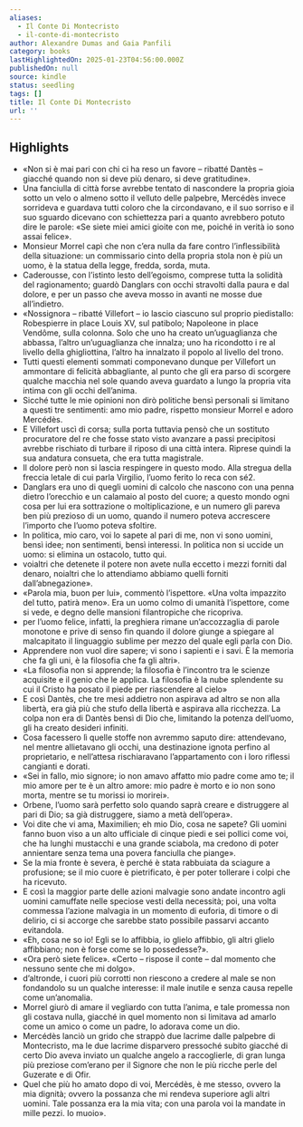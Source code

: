 ```yaml
---
aliases:
  - Il Conte Di Montecristo
  - il-conte-di-montecristo
author: Alexandre Dumas and Gaia Panfili
category: books
lastHighlightedOn: 2025-01-23T04:56:00.000Z
publishedOn: null
source: kindle
status: seedling
tags: []
title: Il Conte Di Montecristo
url: ''
---
```

## Highlights

- «Non si è mai pari con chi ci ha reso un favore – ribatté Dantès – giacché quando non si deve più denaro, si deve gratitudine».
- Una fanciulla di città forse avrebbe tentato di nascondere la propria gioia sotto un velo o almeno sotto il velluto delle palpebre, Mercédès invece sorrideva e guardava tutti coloro che la circondavano, e il suo sorriso e il suo sguardo dicevano con schiettezza pari a quanto avrebbero potuto dire le parole: «Se siete miei amici gioite con me, poiché in verità io sono assai felice».
- Monsieur Morrel capì che non c’era nulla da fare contro l’inflessibilità della situazione: un commissario cinto della propria stola non è più un uomo, è la statua della legge, fredda, sorda, muta.
- Caderousse, con l’istinto lesto dell’egoismo, comprese tutta la solidità del ragionamento; guardò Danglars con occhi stravolti dalla paura e dal dolore, e per un passo che aveva mosso in avanti ne mosse due all’indietro.
- «Nossignora – ribatté Villefort – io lascio ciascuno sul proprio piedistallo: Robespierre in place Louis XV, sul patibolo; Napoleone in place Vendôme, sulla colonna. Solo che uno ha creato un’uguaglianza che abbassa, l’altro un’uguaglianza che innalza; uno ha ricondotto i re al livello della ghigliottina, l’altro ha innalzato il popolo al livello del trono.
- Tutti questi elementi sommati componevano dunque per Villefort un ammontare di felicità abbagliante, al punto che gli era parso di scorgere qualche macchia nel sole quando aveva guardato a lungo la propria vita intima con gli occhi dell’anima.
- Sicché tutte le mie opinioni non dirò politiche bensì personali si limitano a questi tre sentimenti: amo mio padre, rispetto monsieur Morrel e adoro Mercédès.
- E Villefort uscì di corsa; sulla porta tuttavia pensò che un sostituto procuratore del re che fosse stato visto avanzare a passi precipitosi avrebbe rischiato di turbare il riposo di una città intera. Riprese quindi la sua andatura consueta, che era tutta magistrale.
- Il dolore però non si lascia respingere in questo modo. Alla stregua della freccia letale di cui parla Virgilio, l’uomo ferito lo reca con sé2.
- Danglars era uno di quegli uomini di calcolo che nascono con una penna dietro l’orecchio e un calamaio al posto del cuore; a questo mondo ogni cosa per lui era sottrazione o moltiplicazione, e un numero gli pareva ben più prezioso di un uomo, quando il numero poteva accrescere l’importo che l’uomo poteva sfoltire.
- In politica, mio caro, voi lo sapete al pari di me, non vi sono uomini, bensì idee; non sentimenti, bensì interessi. In politica non si uccide un uomo: si elimina un ostacolo, tutto qui.
- voialtri che detenete il potere non avete nulla eccetto i mezzi forniti dal denaro, noialtri che lo attendiamo abbiamo quelli forniti dall’abnegazione».
- «Parola mia, buon per lui», commentò l’ispettore. «Una volta impazzito del tutto, patirà meno». Era un uomo colmo di umanità l’ispettore, come si vede, e degno delle mansioni filantropiche che ricopriva.
- per l’uomo felice, infatti, la preghiera rimane un’accozzaglia di parole monotone e prive di senso fin quando il dolore giunge a spiegare al malcapitato il linguaggio sublime per mezzo del quale egli parla con Dio.
- Apprendere non vuol dire sapere; vi sono i sapienti e i savi. È la memoria che fa gli uni, è la filosofia che fa gli altri».
- «La filosofia non si apprende; la filosofia è l’incontro tra le scienze acquisite e il genio che le applica. La filosofia è la nube splendente su cui il Cristo ha posato il piede per riascendere al cielo»
- E così Dantès, che tre mesi addietro non aspirava ad altro se non alla libertà, era già più che stufo della libertà e aspirava alla ricchezza. La colpa non era di Dantès bensì di Dio che, limitando la potenza dell’uomo, gli ha creato desideri infiniti.
- Cosa facessero lì quelle stoffe non avremmo saputo dire: attendevano, nel mentre allietavano gli occhi, una destinazione ignota perfino al proprietario, e nell’attesa rischiaravano l’appartamento con i loro riflessi cangianti e dorati.
- «Sei in fallo, mio signore; io non amavo affatto mio padre come amo te; il mio amore per te è un altro amore: mio padre è morto e io non sono morta, mentre se tu morissi io morirei».
- Orbene, l’uomo sarà perfetto solo quando saprà creare e distruggere al pari di Dio; sa già distruggere, siamo a metà dell’opera».
- Voi dite che vi ama, Maximilien; eh mio Dio, cosa ne sapete? Gli uomini fanno buon viso a un alto ufficiale di cinque piedi e sei pollici come voi, che ha lunghi mustacchi e una grande sciabola, ma credono di poter annientare senza tema una povera fanciulla che piange».
- Se la mia fronte è severa, è perché è stata rabbuiata da sciagure a profusione; se il mio cuore è pietrificato, è per poter tollerare i colpi che ha ricevuto.
- E così la maggior parte delle azioni malvagie sono andate incontro agli uomini camuffate nelle speciose vesti della necessità; poi, una volta commessa l’azione malvagia in un momento di euforia, di timore o di delirio, ci si accorge che sarebbe stato possibile passarvi accanto evitandola.
- «Eh, cosa ne so io! Egli se lo affibbia, io glielo affibbio, gli altri glielo affibbiano; non è forse come se lo possedesse?».
- «Ora però siete felice». «Certo – rispose il conte – dal momento che nessuno sente che mi dolgo».
- d’altronde, i cuori più corrotti non riescono a credere al male se non fondandolo su un qualche interesse: il male inutile e senza causa repelle come un’anomalia.
- Morrel giurò di amare il vegliardo con tutta l’anima, e tale promessa non gli costava nulla, giacché in quel momento non si limitava ad amarlo come un amico o come un padre, lo adorava come un dio.
- Mercédès lanciò un grido che strappò due lacrime dalle palpebre di Montecristo, ma le due lacrime disparvero pressoché subito giacché di certo Dio aveva inviato un qualche angelo a raccoglierle, di gran lunga più preziose com’erano per il Signore che non le più ricche perle del Guzerate e di Ofir.
- Quel che più ho amato dopo di voi, Mercédès, è me stesso, ovvero la mia dignità; ovvero la possanza che mi rendeva superiore agli altri uomini. Tale possanza era la mia vita; con una parola voi la mandate in mille pezzi. Io muoio».
